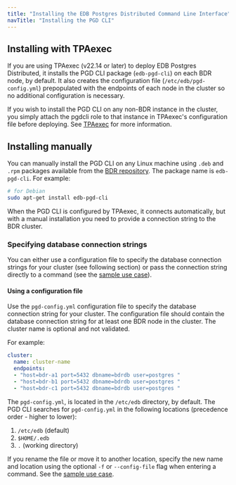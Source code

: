 ```yaml
---
title: "Installing the EDB Postgres Distributed Command Line Interface"
navTitle: "Installing the PGD CLI"
---
```



## Installing with TPAexec

If you are using TPAexec (v22.14 or later) to deploy EDB Postgres Distributed, it installs the PGD CLI package (`edb-pgd-cli`) on each BDR node, by default. It also creates the configuration file (`/etc/edb/pgd-config.yml`) prepopulated with the endpoints of each node in the cluster so no additional configuration is necessary.

If you wish to install the PGD CLI on any non-BDR instance in the cluster, you simply attach the pgdcli role to that instance in TPAexec's configuration file before deploying. See [TPAexec](/pgd/latest/deployments/tpaexec) for more information.



## Installing manually

You can manually install the PGD CLI on any Linux machine using `.deb` and `.rpm` packages available from the [BDR repository](https://techsupport.enterprisedb.com/software_subscriptions/add/products/bdr4/). The package name is `edb-pgd-cli`. For example:

```sh
# for Debian
sudo apt-get install edb-pgd-cli
```

When the PGD CLI is configured by TPAexec, it connects automatically, but with a manual installation you need to provide a connection string to the BDR cluster.


### Specifying database connection strings

You can either use a configuration file to specify the database connection strings for your cluster (see following section) or pass the connection string directly to a command (see the [sample use case](/pgd_cli/latest/using_cli/#passing-a-database-connection-string-directly-to-a-command)). 

#### Using a configuration file

Use the `pgd-config.yml` configuration file to specify the database connection string for your cluster. The configuration file should contain the database connection string for at least one BDR node in the cluster. The cluster name is optional and not validated.

For example:

```yaml
cluster:
  name: cluster-name
  endpoints:
  - "host=bdr-a1 port=5432 dbname=bdrdb user=postgres "
  - "host=bdr-b1 port=5432 dbname=bdrdb user=postgres "
  - "host=bdr-c1 port=5432 dbname=bdrdb user=postgres "
```

The `pgd-config.yml`, is located in the `/etc/edb` directory, by default. The PGD CLI searches for `pgd-config.yml` in the following locations (precedence order - higher to lower):

  1. `/etc/edb` (default)
  2. `$HOME/.edb`
  3. `.` (working directory)

If you rename the file or move it to another location, specify the new name and location using the optional `-f` or `--config-file` flag when entering a command. See the [sample use case](/pgd_cli/latest/using_cli/#passing-a-database-connection-string-directly-to-a-command).

